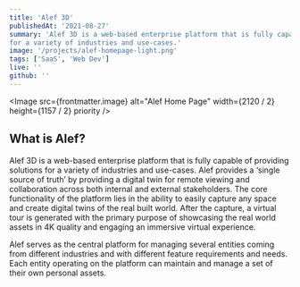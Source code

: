```yaml
---
title: 'Alef 3D'
publishedAt: '2021-08-27'
summary: 'Alef 3D is a web-based enterprise platform that is fully capable of providing solutions 
for a variety of industries and use-cases.'
image: '/projects/alef-homepage-light.png'
tags: ['SaaS', 'Web Dev']
live: ''
github: ''
---
```


<Image
  src={frontmatter.image}
  alt="Alef Home Page"
  width={2120 / 2}
  height={1157 / 2}
  priority
/>

## What is Alef?

Alef 3D is a web-based enterprise platform that is fully capable of providing solutions
for a variety of industries and use-cases. Alef provides a ‘single source of truth’
by providing a digital twin for remote viewing and collaboration across both internal
and external stakeholders. The core functionality of the platform lies in the ability
to easily capture any space and create digital twins of the real built world. After
the capture, a virtual tour is generated with the primary purpose of showcasing the
real world assets in 4K quality and engaging an immersive virtual experience.

Alef serves as the central platform for managing several entities coming from different industries
and with different feature requirements and needs. Each entity operating on the platform can maintain
and manage a set of their own personal assets.
